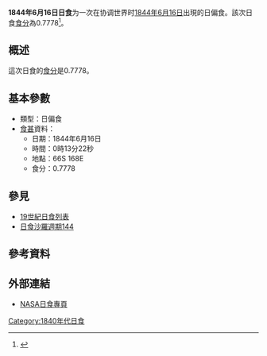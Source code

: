 {{Infobox Solar eclipse
| Year        = 1844
| Month       = 6
| Day         = 16
| Type        = 日偏食
| Image       = SE1844Jun16P.gif
| Image size  = 200px
| Image intro = 1844年6月16日日偏食路徑圖
  <!--   日食資料   -->
| Gamma       = -1.1092
| Mag         = 0.7778
| Saros       = [[日食沙羅週期144|144]]
| Saros total = 
| Saros seq   = 
  <!--     食甚     -->
| Duration    = 
| Location    = 
| Coords      = 
| Width       = 
  <!--   開始時間   -->
| Partial     = 
| Start type  = 
| Centre      = 
| Greatest    = 00:13:22
  <!--     倒數     -->
| hour        = 00
| minute      = 13
| second      = 22
| Duration_s  = 
}}
'''1844年6月16日日食'''为一次在协调世界时[[1844年|1844年]][[6月16日|6月16日]]出現的日偏食。該次日食[[食分|食分]]為0.7778<ref name="nasa_catalog_list">{{cite web |url=http://eclipse.gsfc.nasa.gov/SEcat5/SE1801-1900.html |title=Catalog of Solar Eclipses: 1801 to 1900 |language=en |publisher=[[NASA|NASA]] |accessdate=2009-07-26 |archiveurl=https://web.archive.org/web/20150112204733/http://eclipse.gsfc.nasa.gov/SEcat5/SE1801-1900.html |archivedate=2015-01-12 |deadurl=no }}</ref>。

== 概述 ==
這次日食的[[食分|食分]]是0.7778。

== 基本參數 ==
{{NoteUTC}}
* 類型：日偏食
*[[食甚|食甚]]資料：
** 日期：1844年6月16日
** 時間：0時13分22秒 
** 地點：66S 168E
** 食分：0.7778

== 參見 ==
{{日食主題}}
* [[19世紀日食列表|19世紀日食列表]]
* [[日食沙羅週期144|日食沙羅週期144]]

== 參考資料 ==
{{reflist}}

== 外部連結 ==
* [http://eclipse.gsfc.nasa.gov/solar.html NASA日食專頁]{{Wayback|url=http://eclipse.gsfc.nasa.gov/solar.html |date=20190108200537 }}{{en icon}}

{{日食}}

[[Category:1840年代日食|Category:1840年代日食]]

{{Eclipse-stub}}